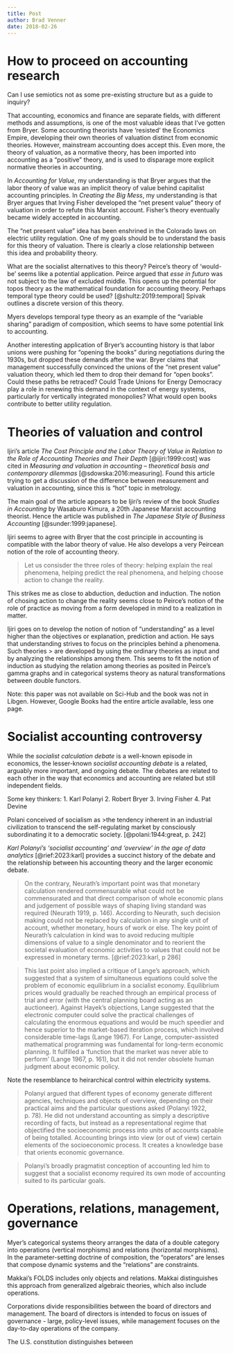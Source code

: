 ```yaml
---
title: Post
author: Brad Venner
date: 2018-02-26
---
```


# How to proceed on accounting research

Can I use semiotics not as some pre-existing structure but as a guide to inquiry? 

That accounting, economics and finance are separate fields, with different methods and assumptions, is one of the most valuable ideas that I've gotten from Bryer. Some accounting theorists have 'resisted' the Economics Empire, developing their own theories of valuation distinct from economic theories. However, mainstream accounting does accept this. Even more, the theory of valuation, as a normative theory, has been imported into accounting as a "positive" theory, and is used to disparage more explicit normative theories in accounting.

In *Accounting for Value*, my understanding is that Bryer argues that the labor theory of value was an implicit theory of value behind capitalist accounting principles. In *Creating the Big Mess*, my understanding is that Bryer argues that Irving Fisher developed the "net present value" theory of valuation in order to refute this Marxist account. Fisher's theory eventually became widely accepted in accounting. 

The "net present value" idea has been enshrined in the Colorado laws on electric utility regulation. One of my goals should be to understand the basis for this theory of valuation. There is clearly a close relationship between this idea and probability theory. 

What are the socialist alternatives to this theory? Peirce's theory of 'would-be' seems like a potential application. Peirce argued that *esse in futuro* was not subject to the law of excluded middle. This opens up the potential for topos theory as the mathematical foundation for accounting theory. Perhaps temporal type theory could be used? [@shultz:2019:temporal] Spivak outlines a discrete version of this theory. 

Myers develops temporal type theory as an example of the "variable sharing" paradigm of composition, which seems to have some potential link to accounting. 

Another interesting application of Bryer's accounting history is that labor unions were pushing for "opening the books" during negotiations during the 1930s, but dropped these demands after the war. Bryer claims that management successfully convinced the unions of the "net present value" valuation theory, which led them to drop their demand for "open books". Could these paths be retraced? Could Trade Unions for Energy Democracy play a role in renewing this demand in the context of energy systems, particularly for vertically integrated monopolies? What would open books contribute to better utility regulation. 

# Theories of valuation and control

Ijiri's article *The Cost Principle and the Labor Theory of Value in Relation to the Role of Accounting Theories and Their Depth* [@ijiri:1999:cost] was cited in *Measuring and valuation in accounting -- theoretical basis and contemporary dilemmas* [@sdowska:2016:measuring]. Found this article trying to get a discussion of the difference between measurement and valuation in accounting, since this is "hot" topic in metrology.

The main goal of the article appears to be Ijiri's review of the book *Studies in Accounting* by Wasaburo Kimura, a 20th Japanese Marxist accounting theorist. Hence the article was published in *The Japanese Style of Business Accounting* [@sunder:1999:japanese].

Ijiri seems to agree with Bryer that the cost principle in accounting is compatible with the labor theory of value. He also develops a very Peircean notion of the role of accounting theory. 

> Let us consisder the three roles of theory: helping explain the real phenomena, helping predict the real phenomena, and helping choose action to change the reality.

This strikes me as close to abduction, deduction and induction. The notion of chosing action to change the reality seems close to Peirce's notion of the role of practice as moving from a form developed in mind to a realization in matter.

Ijiri goes on to develop the notion of notion of "understanding" as a level higher than the objectives or explanation, prediction and action. He says that understanding strives to focus on the principles behind a phenomena. Such theories
> are developed by using the ordinary theories as input and by analyzing the relationships among them.
This seems to fit the notion of induction as studying the relation among theories as posited in Peirce's gamma graphs and in categorical systems theory as natural transformations between double functors.

Note: this paper was not available on Sci-Hub and the book was not in Libgen. However, Google Books had the entire article available, less one page.

# Socialist accounting controversy

While the *socialist calculation debate* is a well-known episode in economics, the lesser-known *socialist accounting debate* is a related, arguably more important, and ongoing debate. The debates are related to each other in the way that economics and accounting are related but still independent fields. 

Some key thinkers:
1. Karl Polanyi
2. Robert Bryer
3. Irving Fisher
4. Pat Devine

Polani conceived of socialism as
>the tendency inherent in an industrial civilization to transcend the self-regulating market by consciously subordinating it to a democratic society. [@polani:1944:great, p. 242]

*Karl Polanyi's 'socialist accounting' and 'overview' in the age of data analytics* [@rief:2023:karl] provides a succinct history of the debate and the relationship between his accounting theory and the larger economic debate.

> On the contrary, Neurath’s important point was that monetary calculation
rendered commensurable what could not be commensurated and that direct comparison of whole economic plans and judgement of possible ways of shaping living standard was required (Neurath 1919, p. 146). According to Neurath, such decision making could not be replaced by calculation in any single unit of account, whether monetary, hours of work or else. The key point of Neurath’s calculation in kind was to avoid reducing multiple dimensions of value to a single denominator and to reorient the societal evaluation of economic activities to values that could not be expressed in monetary terms. [@rief:2023:karl, p 286]

> This last point also implied a critique of Lange’s approach, which suggested that a system of simultaneous equations could solve the problem of economic equilibrium in a socialist economy. Equilibrium prices would gradually be reached through an empirical process of trial and error (with the central planning board acting as an auctioneer). Against Hayek’s objections, Lange suggested that the electronic computer could solve the practical challenges of calculating the enormous equations and would be much speedier and hence superior to the market-based iteration process, which involved considerable time-lags (Lange 1967). For Lange, computer-assisted mathematical programming was fundamental for long-term economic planning. It fulfilled a ‘function that the market was never able to perform’ (Lange 1967, p. 161), but it did not render obsolete human judgment about economic policy.

Note the resemblance to heirarchical control within electricity systems. 

> Polanyi argued that different types of economy generate different agencies, techniques and objects of overview, depending on their practical aims and the particular questions asked (Polanyi 1922, p. 78). He did not understand accounting as simply a descriptive recording of facts, but instead as a representational regime that objectified the socioeconomic process into units of accounts capable of being totalled. Accounting brings into view (or out of view) certain elements of the socioeconomic process. It creates a knowledge base that orients economic governance.

> Polanyi’s broadly pragmatist conception of accounting led him to suggest that a socialist economy required its own mode of accounting suited to its particular goals.

# Operations, relations, management, governance

Myer's categorical systems theory arranges the data of a double category into operations (vertical morphisms) and relations (horizontal morphisms). In the parameter-setting doctrine of composition, the "operators" are lenses that compose dynamic systems and the "relations" are constraints.

Makkai's FOLDS includes only objects and relations. Makkai distinguishes this approach from generalized algebraic theories, which also include operations.

Corporations divide responsibilities between the board of directors and management. The board of directors is intended to focus on issues of governance - large, policy-level issues, while management focuses on the day-to-day operations of the company.

The U.S. constitution distinguishes between 